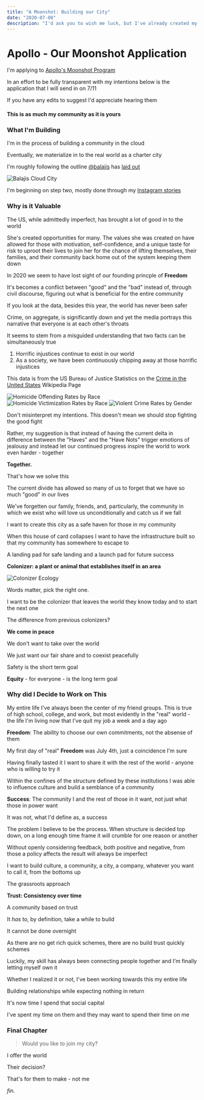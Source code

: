 ```yaml
---
title: "A Moonshot: Building our City"
date: "2020-07-08"
description: "I'd ask you to wish me luck, but I've already created my own"
---
```


# Apollo - Our Moonshot Application

I'm applying to [Apollo's Moonshot Program](https://apolloprojects.com/)

In an effort to be fully transparent with my intentions below is the application that I will send in on 7/11

If you have any edits to suggest I'd appreciate hearing them

#### This is as much my community as it is yours

### What I'm Building

I'm in the process of building a community in the cloud

Eventually, we materialize in to the real world as a charter city

I'm roughly following the outline [@balajis](https://twitter.com/balajis) has [laid out](https://twitter.com/balajis/status/1269178671086006273)

![Balajis Cloud City](./balajis_cloud_city.png)

I'm beginning on step two, mostly done through my [Instagram stories](https://www.instagram.com/francistogram/)

### Why is it Valuable

The US, while admittedly imperfect, has brought a lot of good in to the world

She's created opportunities for many. The values she was created on have allowed for those with motivation, self-confidence, and a unique taste for risk to uproot their lives to join her for the chance of lifting themselves, their families, and their community back home out of the system keeping them down

In 2020 we seem to have lost sight of our founding princple of **Freedom**

It's becomes a conflict between "good" and the "bad" instead of, through civil discourse, figuring out what is beneficial for the entire community

If you look at the data, besides this year, the world has never been safer

Crime, on aggregate, is significantly down and yet the media portrays this narrative that everyone is at each other's throats

It seems to stem from a misguided understanding that two facts can be simultaneously true

1. Horrific injustices continue to exist in our world
2. As a society, we have been continuously chipping away at those horrific injustices

This data is from the US Bureau of Justice Statistics on the [Crime in the United States](https://en.wikipedia.org/wiki/Crime_in_the_United_States) Wikipedia Page

![Homicide Offending Rates by Race](./homicide_offending_rates_by_race.png)
![Homicide Victimization Rates by Race](./homicide_victimization_rates_by_race.png)
![Violent Crime Rates by Gender](./violent_crime_rates_by_gender.png)

Don't misinterpret my intentions. This doesn't mean we should stop fighting the good fight

Rather, my suggestion is that instead of having the current delta in difference between the "Haves" and the "Have Nots" trigger emotions of jealousy and instead let our continued progress inspire the world to work even harder - together

**Together.**

That's how we solve this

The current divide has allowed so many of us to forget that we have so much "good" in our lives

We've forgetten our family, friends, and, particularly, the community in which we exist who will love us unconditionally and catch us if we fall

I want to create this city as a safe haven for those in my community

When this house of card collapses I want to have the infrastructure built so that my community has somewhere to escape to

A landing pad for safe landing and a launch pad for future success

**Colonizer: a plant or animal that establishes itself in an area**

![Colonizer Ecology](./colonizer_ecology.png)

Words matter, pick the right one.

I want to be the colonizer that leaves the world they know today and to start the next one

The difference from previous colonizers?

**We come in peace**

We don't want to take over the world

We just want our fair share and to coexist peacefully

Safety is the short term goal

**Equity** - for everyone - is the long term goal

### Why did I Decide to Work on This

My entire life I've always been the center of my friend groups. This is true of high school, college, and work, but most evidently in the "real" world - the life I'm living now that I've quit my job a week and a day ago

**Freedom**: The ability to choose our own commitments, not the absense of them

My first day of "real" **Freedom** was July 4th, just a coincidence I'm sure

Having finally tasted it I want to share it with the rest of the world - anyone who is willing to try it

Within the confines of the structure defined by these institutions I was able to influence culture and build a semblance of a community

**Success**: The community I and the rest of those in it want, not just what those in power want

It was not, what I'd define as, a success

The problem I believe to be the process. When structure is decided top down, on a long enough time frame it will crumble for one reason or another

Without openly considering feedback, both positive and negative, from those a policy affects the result will always be imperfect

I want to build culture, a community, a city, a company, whatever you want to call it, from the bottoms up

The grassroots approach

**Trust: Consistency over time**

A community based on trust

It _has_ to, by definition, take a while to build

It cannot be done overnight

As there are no get rich quick schemes, there are no build trust quickly schemes

Luckily, my skill has always been connecting people together and I'm finally letting myself own it

Whether I realized it or not, I've been working towards this my entire life

Building relationships while expecting nothing in return

It's now time I spend that social capital

I've spent my time on them and they may want to spend their time on me

### Final Chapter

> Would you like to join my city?

I offer the world

Their decision?

That's for them to make - not me

_fin._
